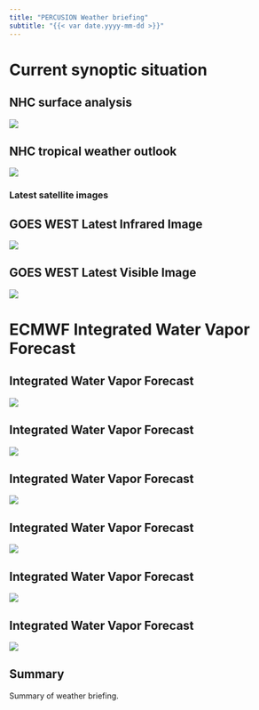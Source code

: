 ```yaml
---
title: "PERCUSION Weather briefing"
subtitle: "{{< var date.yyyy-mm-dd >}}"
---
```


# Current synoptic situation
## NHC surface analysis
![]({{< var plots.external.nhc_surface_analysis_atlantic >}})

## NHC tropical weather outlook
![]({{< var plots.external.nhc_seven_days_outlook >}})

### Latest satellite images
## GOES WEST Latest Infrared Image
![]({{< var plots.external.current_satellite_image_ir >}})

## GOES WEST Latest Visible Image
![]({{< var plots.external.current_satellite_image_vis >}})


# ECMWF Integrated Water Vapor Forecast
## Integrated Water Vapor Forecast
![]({{< var plots.internal.iwv_itcz_edges.000h >}})

## Integrated Water Vapor Forecast
![]({{< var plots.internal.iwv_itcz_edges.012h >}})

## Integrated Water Vapor Forecast
![]({{< var plots.internal.iwv_itcz_edges.036h >}})

## Integrated Water Vapor Forecast
![]({{< var plots.internal.iwv_itcz_edges.060h >}})

## Integrated Water Vapor Forecast
![]({{< var plots.internal.iwv_itcz_edges.084h >}})

## Integrated Water Vapor Forecast
![]({{< var plots.internal.iwv_itcz_edges.108h >}})


## Summary
Summary of weather briefing.